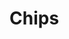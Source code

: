 
<a id="Chips"></a>

# Chips
<Chip mr={1} text="Jack White" />
<Chip mr={1} text="Adele" dismissable />
<Chip mr={1} bg="secondary" color="primary" text="Freddie Mercury" dismissable />
<Chip mr={1} bg="tertiary" text="Thom Yorke" />
<Chip
    mr={1}
    text="Duran Duran"
    avatarUrl="https://images.pexels.com/photos/109243/pexels-photo-109243.jpeg?auto=compress&cs=tinysrgb&dpr=2&h=750&w=1260"
/>